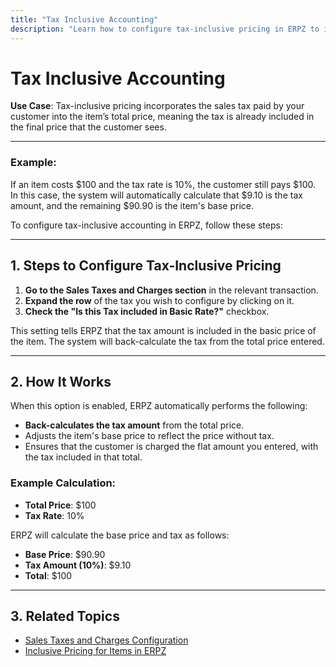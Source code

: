 ```yaml
---
title: "Tax Inclusive Accounting"
description: "Learn how to configure tax-inclusive pricing in ERPZ to incorporate sales tax into the item's total price."
---
```


# Tax Inclusive Accounting

**Use Case**: Tax-inclusive pricing incorporates the sales tax paid by your customer into the item’s total price, meaning the tax is already included in the final price that the customer sees.

---

### Example:

If an item costs $100 and the tax rate is 10%, the customer still pays $100. In this case, the system will automatically calculate that $9.10 is the tax amount, and the remaining $90.90 is the item's base price.

To configure tax-inclusive accounting in ERPZ, follow these steps:

---

## 1. Steps to Configure Tax-Inclusive Pricing

1. **Go to the Sales Taxes and Charges section** in the relevant transaction.
2. **Expand the row** of the tax you wish to configure by clicking on it.
3. **Check the "Is this Tax included in Basic Rate?"** checkbox.

This setting tells ERPZ that the tax amount is included in the basic price of the item. The system will back-calculate the tax from the total price entered.

---

## 2. How It Works

When this option is enabled, ERPZ automatically performs the following:

- **Back-calculates the tax amount** from the total price.
- Adjusts the item's base price to reflect the price without tax.
- Ensures that the customer is charged the flat amount you entered, with the tax included in that total.

### Example Calculation:

- **Total Price**: $100
- **Tax Rate**: 10%

ERPZ will calculate the base price and tax as follows:

- **Base Price**: $90.90
- **Tax Amount (10%)**: $9.10
- **Total**: $100

---

## 3. Related Topics

- [Sales Taxes and Charges Configuration]()
- [Inclusive Pricing for Items in ERPZ]()
